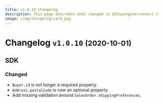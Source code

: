 ```yaml
---
title: v1.0.10 Changelog
description: This page describes what changed in @shipengine/connect v1.0.10
image: /img/changelog/card.png
---
```


Changelog `v1.0.10` <small>(2020-10-01)</small>
=========================================================

SDK
---------------------------------------
### Changed
- `Buyer.id` is not longer a required property.
- `Address.postalCode` is now an optional property
- Add missing validation around `SalesOrder.shippingPreferences`.